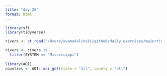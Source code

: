 ```yaml
---
title: "day-25"
format: html
---
```


```r
library(sf)
library(tidyverse)

rivers <- st_read("/Users/avamadalinski/github/daily-exercises/majorrivers_0_0 (1)/MajorRivers.shp")

rivers <- rivers |>
  filter(SYSTEM == "Mississippi")
  
library(AOI)
counties <- AOI::aoi_get(state = "all", county = "all")

```

```r

```

